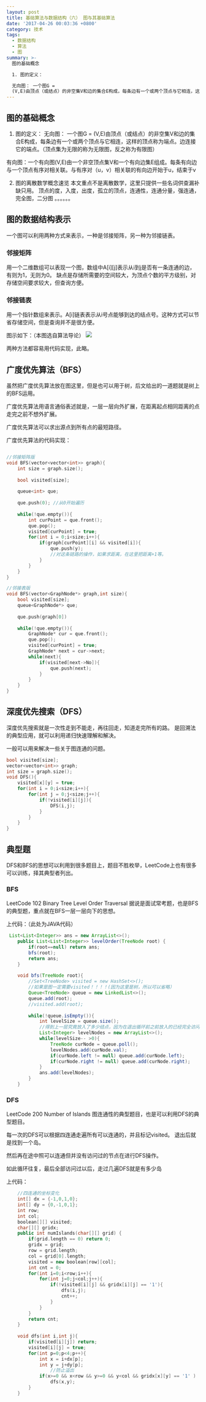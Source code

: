 ```yaml
---
layout: post
title: 基础算法与数据结构（六） 图与其基础算法
date: '2017-04-26 00:03:36 +0800'
category: 技术
tags:
  - 数据结构
  - 算法
  - 图
summary: >-
  图的基础概念

  1. 图的定义：

  无向图： 一个图G =
  (V,E)由顶点（或结点）的非空集V和边的集合E构成，每条边有一个或两个顶点与它相连，这样的顶点称为端点。边连接它的端点。（顶点集为无限的称为无...
---
```


## 图的基础概念
1. 图的定义：
无向图： 一个图G = (V,E)由顶点（或结点）的非空集V和边的集合E构成，每条边有一个或两个顶点与它相连，这样的顶点称为端点。边连接它的端点。（顶点集为无限的称为无限图，反之称为有限图）

有向图：一个有向图(V,E)由一个非空顶点集V和一个有向边集E组成。每条有向边与一个顶点有序对相关联。与有序对（u，v）相关联的有向边开始于u，结束于v

2. 图的离散数学概念速览
本文重点不是离散数学，这里只提供一些名词供查漏补缺只用。
顶点的度，入度，出度，孤立的顶点，连通性，连通分量，强连通，完全图，二分图     。。。。。。

## 图的数据结构表示
一个图可以利用两种方式来表示，一种是邻接矩阵，另一种为邻接链表。

### 邻接矩阵
用一个二维数组可以表现一个图，数组中A[i][j]表示从i到j是否有一条连通的边，有则为1，无则为0。	缺点是存储所需要的空间较大，为顶点个数的平方级别，对存储空间要求较大，但查询方便。

### 邻接链表
用一个指针数组来表示。A[i]链表表示从i号点能够到达的结点号。这种方式可以节省存储空间，但是查询并不是很方便。

图示如下：（本图选自算法导论）
![](/assets/img/blog/graph1.png)

两种方法都容易用代码实现，此略。

## 广度优先算法（BFS）
虽然把广度优先算法放在图这里，但是也可以用于树，后文给出的一道题就是树上的BFS运用。

广度优先算法用语言通俗表述就是，一层一层向外扩展，在距离起点相同距离的点走完之前不想外扩展。

广度优先算法可以求出源点到所有点的最短路径。

广度优先算法的代码实现：

```c++

//邻接矩阵版
void BFS(vector<vector<int>> graph){
	int size = graph.size();
	
	bool visited[size];
	
	queue<int> que;
	
	que.push(0); //从0开始遍历
	
	while(!que.empty()){
		int curPoint = que.front();
		que.pop();
		visited[curPoint] = true;
		for(int i = 0;i<size;i++){
			if(graph[curPoint][i] && visited[i]){
				que.push(y);
				//对这条链路的操作，如果求距离，在这里把距离+1等。
			}
		}
	}
}

//邻接表版
void BFS(vector<GraphNode*> graph,int size){
	bool visited[size];
	queue<GraphNode*> que;
	
	que.push(graph[0])
	
	while(!que.empty()){
		GraphNode* cur = que.front();
		que.pop();
		visited[curPoint] = true;
		GraphNode* next = cur->next;
		while(next){
			if(visited[next->No]){
				que.push(next);
			}
		}
	}
}
```

## 深度优先搜索（DFS）
深度优先搜索就是一次性走到不能走，再往回走，知道走完所有的路。
是回溯法的典型应用，就可以利用递归快速理解和解决。

一般可以用来解决一些关于图连通的问题。

```c++
bool visited[size];
vector<vector<int>> graph;
int size = graph.size();
void DFS(){
	visited[x][y] = true;
	for(int i = 0;i<size;i++){
		for(int j = 0;j<size;j++){
			if(!visited[i][j]){
				DFS(i,j);
			}
		}
	}
}
```


## 典型题
DFS和BFS的思想可以利用到很多题目上，题目不胜枚举，LeetCode上也有很多可以训练，择其典型者列出。

### BFS
LeetCode 102 Binary Tree Level Order Traversal
据说是面试常考题，也是BFS的典型题，重点就在BFS一层一层向下的思想。

上代码：（此处为JAVA代码）
```java
 List<List<Integer>> ans = new ArrayList<>();
    public List<List<Integer>> levelOrder(TreeNode root) {
        if(root==null) return ans;
        bfs(root);
        return ans;
    }
    
    void bfs(TreeNode root){
        //Set<TreeNode> visited = new HashSet<>();        
		//如果是图一定需要visited！！！！(因为这里是树，所以可以省略）
        Queue<TreeNode> queue = new LinkedList<>();
        queue.add(root);
        //visited.add(root);
        
        while(!queue.isEmpty()){
            int levelSize = queue.size();
			//得到上一层究竟放入了多少结点，因为在退出循环前之前放入的已经完全访问过，并且出队列。
            List<Integer> levelNodes = new ArrayList<>();
            while(levelSize-- >0){   
                TreeNode curNode = queue.poll();
                levelNodes.add(curNode.val);
                if(curNode.left != null) queue.add(curNode.left);
                if(curNode.right != null) queue.add(curNode.right);
            }
            ans.add(levelNodes);
        }
    }
```

### DFS
LeetCode 200 Number of Islands
图连通性的典型题目，也是可以利用DFS的典型题目。

每一次的DFS可以根据四连通走遍所有可以连通的，并且标记visited。
退出后就是找到一个岛。

然后再在途中照可以连通但并没有访问过的节点在进行DFS操作。

如此循环往复，最后全部访问过以后，走过几遍DFS就是有多少岛

上代码：

```c++
    //四连通的坐标变化
    int[] dx = {-1,0,1,0};
    int[] dy = {0,-1,0,1};
    int row;
    int col;
    boolean[][] visited;
    char[][] gridx;
    public int numIslands(char[][] grid) {
        if(grid.length == 0) return 0;
        gridx = grid;
        row = grid.length;
        col = grid[0].length;
        visited = new boolean[row][col];
        int cnt = 0;
        for(int i=0;i<row;i++){
            for(int j=0;j<col;j++){
                if(!visited[i][j] && gridx[i][j] == '1'){
                    dfs(i,j);
                    cnt++;
                }
            }
        }
        return cnt;
    }
    
    void dfs(int i,int j){
        if(visited[i][j]) return;
        visited[i][j] = true;
        for(int p=0;p<4;p++){
            int x = i+dx[p];
            int y = j+dy[p];
				//防止溢出
            if(x>=0 && x<row && y>=0 && y<col && gridx[x][y] == '1' )
                dfs(x,y);
        }
    }
```


